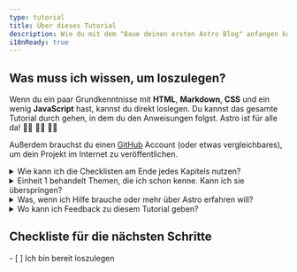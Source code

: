 ```yaml
---
type: tutorial
title: Über dieses Tutorial
description: Wie du mit dem "Baue deinen ersten Astro Blog" anfangen kannst.
i18nReady: true
---
```



## Was muss ich wissen, um loszulegen?

Wenn du ein paar Grundkenntnisse mit **HTML**, **Markdown**, **CSS** und ein wenig **JavaScript** hast, kannst du direkt loslegen. 
Du kannst das gesamte Tutorial durch gehen, in dem du den Anweisungen folgst. Astro ist für alle da! 🧑‍🚀 👩‍🚀 👨‍🚀 

Außerdem brauchst du einen [GitHub](https://github.com) Account (oder etwas vergleichbares), um dein Projekt im Internet zu veröffentlichen. 

<details>
<summary>Wie kann ich die Checklisten am Ende jedes Kapitels nutzen?</summary>

Du hakst sie einfach ab! 

Am Ende jeder Seite befinden sich anklickbare Checklisten mit den Aufgaben, die du nun lösen können solltest. Hake diese Punkte ab, um deine Fortschritte im Tutorial Tracker verfolgen zu können. 
Der Tracker ist nicht verpflichtend, kann dir aber dabei helfen, den Einstieg an der richtigen Stelle wieder zu finden, wenn du das Tutorial in mehreren Sitzungen abschließt. 
Du kannst auch einige Punkte der Checkliste erst mal unabgehakt lassen, als Erinnerung, falls du später zurückkehren möchtest. 
(Diese Daten werden nur in dem lokalen Speicher deines Browsers gespeichert und nirgendwo sonst. Keine Daten werden von Astro verschickt oder gespeichtert.)

</details>

<details>
<summary>Einheit 1 behandelt Themen, die ich schon kenne. Kann ich sie überspringen?</summary>

Du kannst die Lektionen von [Einheit 1](/en/tutorial/1-setup/) nutzen, um sicherzugehen, dass du die Entwicklungstools und Accounts hast, die du brauchst, um das Tutorial abzuschließen. Die Einheit begleitet dich dabei, dein erstes Astro-Projekt zu erstellen, auf GitHub zu speichern und auf Netlify bereitzustellen. 

Wenn du [ein neues, leeres Astro-Projekt erstellst](/en/install/auto/) und mit dem Setup bereits vertraut bist, kannst du diese Einheit aber überspringen und direkt zu [Einheit 2](/en/tutorial/2-pages/) gehen, wo du neue Seiten für dein Projekt erstellst. 
</details>

<details>
<summary>Was, wenn ich Hilfe brauche oder mehr über Astro erfahren will?</summary>

Unser [Astro Discord Server](https://astro.build/chat) ist der beste Ort dafür. 

In unserem Support Forum Channel kannst du Fragen stellen,  "Hallo" sagen oder mit uns in `#general` oder `#off-topic` chatten. 

</details>

<details>
<summary>Wo kann ich Feedback zu diesem Tutorial geben?</summary>

Dieses Tutorial ist ein Projekt unseres Docs Teams. Du kannst uns auf Discord im `#docs` Channel finden oder direkt ein Issue im [Docs Repository](https://github.com/withastro/docs/issues) erstellen. 
</details>

<Box icon="check-list">

## Checkliste für die nächsten Schritte 

<Checklist>
- [ ] Ich bin bereit loszulegen
</Checklist>
</Box>
